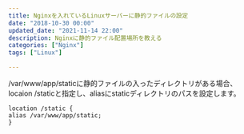 ```yaml
---
title: Nginxを入れているLinuxサーバーに静的ファイルの設定
date: "2018-10-30 00:00"
updated_date: "2021-11-14 22:00"
description: Nginxに静的ファイル配置場所を教える
categories: ["Nginx"]
tags: ["Linux"]

---
```

/var/www/app/staticに静的ファイルの入ったディレクトリがある場合、locaion /staticと指定し、aliasにstaticディレクトリのパスを設定します。

```
location /static {
alias /var/www/app/static;
}
```